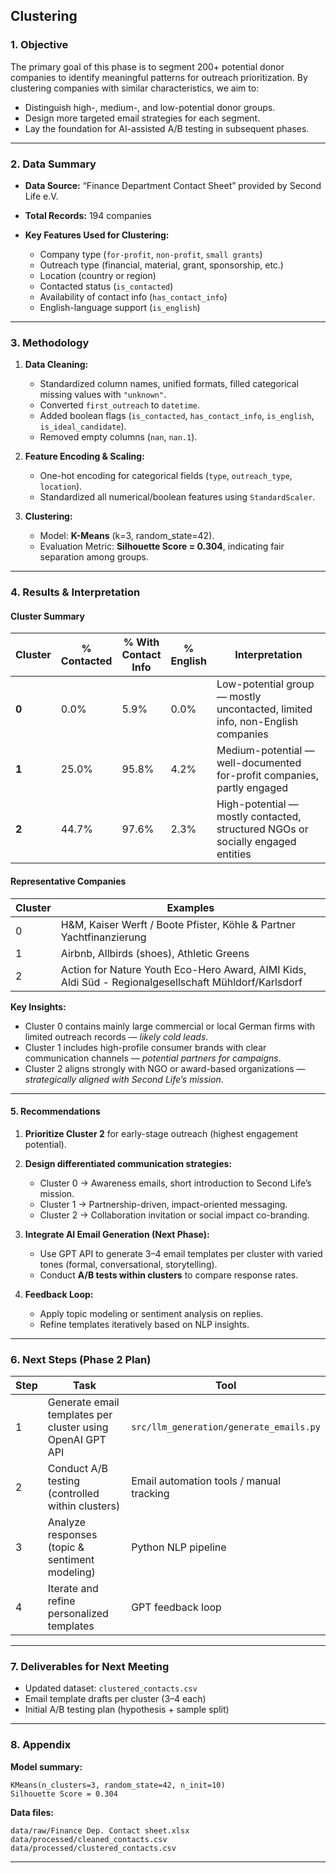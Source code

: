 
## Clustering

### **1. Objective**

The primary goal of this phase is to segment 200+ potential donor companies to identify meaningful patterns for outreach prioritization.
By clustering companies with similar characteristics, we aim to:

* Distinguish high-, medium-, and low-potential donor groups.
* Design more targeted email strategies for each segment.
* Lay the foundation for AI-assisted A/B testing in subsequent phases.

---

### **2. Data Summary**

* **Data Source:** “Finance Department Contact Sheet” provided by Second Life e.V.
* **Total Records:** 194 companies
* **Key Features Used for Clustering:**

  * Company type (`for-profit`, `non-profit`, `small grants`)
  * Outreach type (financial, material, grant, sponsorship, etc.)
  * Location (country or region)
  * Contacted status (`is_contacted`)
  * Availability of contact info (`has_contact_info`)
  * English-language support (`is_english`)

---

### **3. Methodology**

1. **Data Cleaning:**

   * Standardized column names, unified formats, filled categorical missing values with `"unknown"`.
   * Converted `first_outreach` to `datetime`.
   * Added boolean flags (`is_contacted`, `has_contact_info`, `is_english`, `is_ideal_candidate`).
   * Removed empty columns (`nan`, `nan.1`).

2. **Feature Encoding & Scaling:**

   * One-hot encoding for categorical fields (`type`, `outreach_type`, `location`).
   * Standardized all numerical/boolean features using `StandardScaler`.

3. **Clustering:**

   * Model: **K-Means** (k=3, random_state=42).
   * Evaluation Metric: **Silhouette Score = 0.304**, indicating fair separation among groups.

---

### **4. Results & Interpretation**

#### **Cluster Summary**

| Cluster | % Contacted | % With Contact Info | % English | Interpretation                                                                  |
| ------- | ----------- | ------------------- | --------- | ------------------------------------------------------------------------------- |
| **0**   | 0.0%        | 5.9%                | 0.0%      | Low-potential group — mostly uncontacted, limited info, non-English companies   |
| **1**   | 25.0%       | 95.8%               | 4.2%      | Medium-potential — well-documented for-profit companies, partly engaged         |
| **2**   | 44.7%       | 97.6%               | 2.3%      | High-potential — mostly contacted, structured NGOs or socially engaged entities |

#### **Representative Companies**

| Cluster | Examples                                                                                              |
| ------- | ----------------------------------------------------------------------------------------------------- |
| 0       | H&M, Kaiser Werft / Boote Pfister, Köhle & Partner Yachtfinanzierung                                  |
| 1       | Airbnb, Allbirds (shoes), Athletic Greens                                                             |
| 2       | Action for Nature Youth Eco-Hero Award, AIMI Kids, Aldi Süd - Regionalgesellschaft Mühldorf/Karlsdorf |

**Key Insights:**

* Cluster 0 contains mainly large commercial or local German firms with limited outreach records — *likely cold leads*.
* Cluster 1 includes high-profile consumer brands with clear communication channels — *potential partners for campaigns*.
* Cluster 2 aligns strongly with NGO or award-based organizations — *strategically aligned with Second Life’s mission*.

---

#### **5. Recommendations**

1. **Prioritize Cluster 2** for early-stage outreach (highest engagement potential).
2. **Design differentiated communication strategies:**

   * Cluster 0 → Awareness emails, short introduction to Second Life’s mission.
   * Cluster 1 → Partnership-driven, impact-oriented messaging.
   * Cluster 2 → Collaboration invitation or social impact co-branding.
3. **Integrate AI Email Generation (Next Phase):**

   * Use GPT API to generate 3–4 email templates per cluster with varied tones (formal, conversational, storytelling).
   * Conduct **A/B tests within clusters** to compare response rates.
4. **Feedback Loop:**

   * Apply topic modeling or sentiment analysis on replies.
   * Refine templates iteratively based on NLP insights.

---

### **6. Next Steps (Phase 2 Plan)**

| Step | Task                                                      | Tool                                     |
| ---- | --------------------------------------------------------- | ---------------------------------------- |
| 1    | Generate email templates per cluster using OpenAI GPT API | `src/llm_generation/generate_emails.py`  |
| 2    | Conduct A/B testing (controlled within clusters)          | Email automation tools / manual tracking |
| 3    | Analyze responses (topic & sentiment modeling)            | Python NLP pipeline                      |
| 4    | Iterate and refine personalized templates                 | GPT feedback loop                        |

---

### **7. Deliverables for Next Meeting**

* Updated dataset: `clustered_contacts.csv`
* Email template drafts per cluster (3–4 each)
* Initial A/B testing plan (hypothesis + sample split)

---

### **8. Appendix**

**Model summary:**

```text
KMeans(n_clusters=3, random_state=42, n_init=10)
Silhouette Score = 0.304
```

**Data files:**

```
data/raw/Finance Dep. Contact sheet.xlsx
data/processed/cleaned_contacts.csv
data/processed/clustered_contacts.csv
```

---
